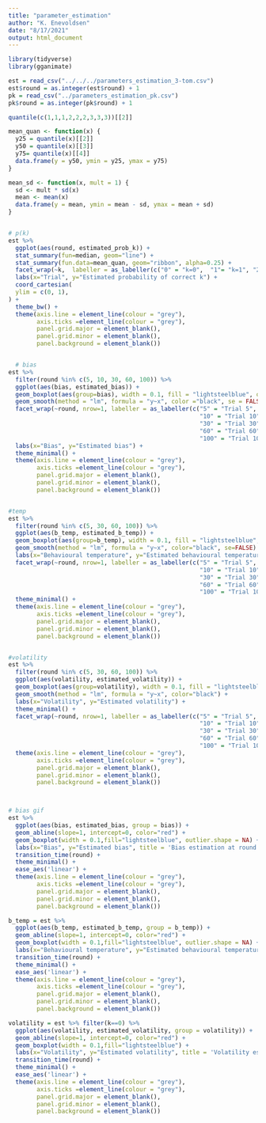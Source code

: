 ```yaml
---
title: "parameter_estimation"
author: "K. Enevoldsen"
date: "8/17/2021"
output: html_document
---
```


```r
library(tidyverse)
library(gganimate)
```


```r
est = read_csv("../../../parameters_estimation_3-tom.csv")
est$round = as.integer(est$round) + 1
pk = read_csv("../parameters_estimation_pk.csv")
pk$round = as.integer(pk$round) + 1


```

```r

quantile(c(1,1,1,2,2,2,3,3,3))[[2]]

mean_quan <- function(x) {  
  y25 = quantile(x)[[2]]
  y50 = quantile(x)[[3]]
  y75= quantile(x)[[4]]
  data.frame(y = y50, ymin = y25, ymax = y75)
}

mean_sd <- function(x, mult = 1) {  
  sd <- mult * sd(x)
  mean <- mean(x)
  data.frame(y = mean, ymin = mean - sd, ymax = mean + sd)
}


# p(k)
est %>% 
  ggplot(aes(round, estimated_prob_k)) +
  stat_summary(fun=median, geom="line") + 
  stat_summary(fun.data=mean_quan, geom="ribbon", alpha=0.25) + 
  facet_wrap(~k,  labeller = as_labeller(c("0" = "k=0",  "1"= "k=1", "2"= "k=2"))) + 
  labs(x="Trial", y="Estimated probability of correct k") + 
  coord_cartesian(
  ylim = c(0, 1),
) + 
  theme_bw() + 
  theme(axis.line = element_line(colour = "grey"),
        axis.ticks =element_line(colour = "grey"),
        panel.grid.major = element_blank(),
        panel.grid.minor = element_blank(),
        panel.background = element_blank())


  # bias
est %>% 
  filter(round %in% c(5, 10, 30, 60, 100)) %>% 
  ggplot(aes(bias, estimated_bias)) +
  geom_boxplot(aes(group=bias), width = 0.1, fill = "lightsteelblue", outlier.shape = NA, alpha= 0.5) +
  geom_smooth(method = "lm", formula = "y~x", color ="black", se = FALSE) +
  facet_wrap(~round, nrow=1, labeller = as_labeller(c("5" = "Trial 5",
                                                      "10" = "Trial 10",
                                                      "30" = "Trial 30",
                                                      "60" = "Trial 60",
                                                      "100" = "Trial 100"))) +
  labs(x="Bias", y="Estimated bias") + 
  theme_minimal() + 
  theme(axis.line = element_line(colour = "grey"),
        axis.ticks =element_line(colour = "grey"),
        panel.grid.major = element_blank(),
        panel.grid.minor = element_blank(),
        panel.background = element_blank()) 


#temp
est %>% 
  filter(round %in% c(5, 30, 60, 100)) %>% 
  ggplot(aes(b_temp, estimated_b_temp)) +
  geom_boxplot(aes(group=b_temp), width = 0.1, fill = "lightsteelblue", outlier.shape = NA, alpha= 0.5) +
  geom_smooth(method = "lm", formula = "y~x", color="black", se=FALSE) +
  labs(x="Behavioural temperature", y="Estimated behavioural temperature") + 
  facet_wrap(~round, nrow=1, labeller = as_labeller(c("5" = "Trial 5",
                                                      "10" = "Trial 10",
                                                      "30" = "Trial 30",
                                                      "60" = "Trial 60",
                                                      "100" = "Trial 100"))) +
  theme_minimal() + 
  theme(axis.line = element_line(colour = "grey"),
        axis.ticks =element_line(colour = "grey"),
        panel.grid.major = element_blank(),
        panel.grid.minor = element_blank(),
        panel.background = element_blank())


#volatility
est %>% 
  filter(round %in% c(5, 30, 60, 100)) %>% 
  ggplot(aes(volatility, estimated_volatility)) +
  geom_boxplot(aes(group=volatility), width = 0.1, fill = "lightsteelblue", outlier.shape = NA, alpha= 0.5) +
  geom_smooth(method = "lm", formula = "y~x", color="black") +
  labs(x="Volatility", y="Estimated volatility") + 
  theme_minimal() + 
  facet_wrap(~round, nrow=1, labeller = as_labeller(c("5" = "Trial 5",
                                                      "10" = "Trial 10",
                                                      "30" = "Trial 30",
                                                      "60" = "Trial 60",
                                                      "100" = "Trial 100"))) +
  theme(axis.line = element_line(colour = "grey"),
        axis.ticks =element_line(colour = "grey"),
        panel.grid.major = element_blank(),
        panel.grid.minor = element_blank(),
        panel.background = element_blank())



# bias gif
est %>% 
  ggplot(aes(bias, estimated_bias, group = bias)) +
  geom_abline(slope=1, intercept=0, color="red") + 
  geom_boxplot(width = 0.1,fill="lightsteelblue", outlier.shape = NA) +
  labs(x="Bias", y="Estimated bias", title = 'Bias estimation at round: {frame_time}') + 
  transition_time(round) + 
  theme_minimal() + 
  ease_aes('linear') + 
  theme(axis.line = element_line(colour = "grey"),
        axis.ticks =element_line(colour = "grey"),
        panel.grid.major = element_blank(),
        panel.grid.minor = element_blank(),
        panel.background = element_blank())

b_temp = est %>% 
  ggplot(aes(b_temp, estimated_b_temp, group = b_temp)) +
  geom_abline(slope=1, intercept=0, color="red") + 
  geom_boxplot(width = 0.1,fill="lightsteelblue", outlier.shape = NA) +
  labs(x="Behavioural temperature", y="Estimated behavioural temperature", title = 'Temperature estimated at round: {frame_time}') + 
  transition_time(round) + 
  theme_minimal() + 
  ease_aes('linear') + 
  theme(axis.line = element_line(colour = "grey"),
        axis.ticks =element_line(colour = "grey"),
        panel.grid.major = element_blank(),
        panel.grid.minor = element_blank(),
        panel.background = element_blank())

volatility = est %>% filter(k==0) %>% 
  ggplot(aes(volatility, estimated_volatility, group = volatility)) +
  geom_abline(slope=1, intercept=0, color="red") + 
  geom_boxplot(width = 0.1,fill="lightsteelblue") +
  labs(x="Volatility", y="Estimated volatility", title = 'Volatility estimatation at round: {frame_time}') + 
  transition_time(round) + 
  theme_minimal() + 
  ease_aes('linear') + 
  theme(axis.line = element_line(colour = "grey"),
        axis.ticks =element_line(colour = "grey"),
        panel.grid.major = element_blank(),
        panel.grid.minor = element_blank(),
        panel.background = element_blank())
```


